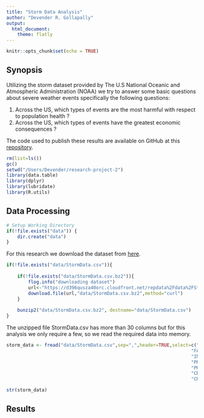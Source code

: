 ```yaml
---
title: "Storm Data Analysis"
author: "Devender R. Gollapally"
output: 
  html_document: 
    theme: flatly
---
```


```r
knitr::opts_chunk$set(echo = TRUE)
```

## Synopsis

Utilizing the storm dataset provided by The U.S National Oceanic and Atmospheric Administration (NOAA) we try to answer some basic questions about severe weather events specifically the following questions:

1. Across the US, which types of events are the most harmful with respect to population health ?
1. Across the US, which types of events have the greatest economic consequences ?

The code used to publish these results are available on GitHub at this [repository](https://github.com/devender/research-project-2).

```r
rm(list=ls())
gc()
setwd("/Users/Devender/research-project-2")
library(data.table)
library(dplyr)
library(lubridate)
library(R.utils)
```

## Data Processing
```r
# Setup Working Directory
if(!file.exists("data")) { 
    dir.create("data")
}
```
For this research we download the dataset from [here](https://d396qusza40orc.cloudfront.net/repdata%2Fdata%2FStormData.csv.bz2).

```r
if(!file.exists("data/StormData.csv")){
    
    if(!file.exists("data/StormData.csv.bz2")){ 
        flog.info("downloading dataset")
        url<-"https://d396qusza40orc.cloudfront.net/repdata%2Fdata%2FStormData.csv.bz2"
        download.file(url,"data/StormData.csv.bz2",method="curl") 
    }
    
    bunzip2("data/StormData.csv.bz2", destname="data/StormData.csv")
}
```

The unzipped file StormData.csv has more than 30 columns but for this analysis we only require a few, so we read the required data into memory.

```r
storm_data <- fread("data/StormData.csv",sep=",",header=TRUE,select=c("EVTYPE",
                                                                    "FATALITIES",
                                                                    "INJURIES",
                                                                    "PROPDMG",
                                                                    "PROPDMGEXP",
                                                                    "CROPDMG",
                                                                    "CROPDMGEXP"))

str(storm_data)
```



## Results

